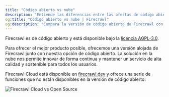 ```yaml
---
title: "Código abierto vs nube"
description: "Entiende las diferencias entre las ofertas de código abierto y en la nube de Firecrawl"
og:title: "Código abierto vs nube | Firecrawl"
og:description: "Compara la versión de código abierto de Firecrawl con nuestra solución en la nube con más funciones"
---
```


Firecrawl es de código abierto y está disponible bajo la [licencia AGPL-3.0](https://github.com/mendableai/firecrawl/blob/main/LICENSE).

Para ofrecer el mejor producto posible, ofrecemos una versión alojada de Firecrawl junto con nuestra opción de código abierto. La solución en la nube nos permite innovar de forma continua y mantener un servicio de alta calidad y sostenible para todos los usuarios.

Firecrawl Cloud está disponible en [firecrawl.dev](https://firecrawl.dev) y ofrece una serie de funciones que no están disponibles en la versión de código abierto:

![Firecrawl Cloud vs Open Source](/images/open-source-cloud.png)